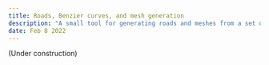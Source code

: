 ---
title: Roads, Benzier curves, and mesh generation
description: "A small tool for generating roads and meshes from a set of points using Benzier curves."
date: Feb 8 2022
---

(Under construction)
